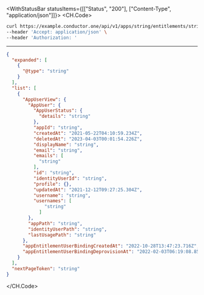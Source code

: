 

<WithStatusBar statusItems={[["Status", "200"], ["Content-Type", "application/json"]]}>
  <CH.Code>
  ```bash Example Request
  curl https://example.conductor.one/api/v1/apps/string/entitlements/string/users?page_size=1709.09&page_token=string \
--header 'Accept: application/json' \
--header 'Authorization: '
  ```
  ---

  ```json Example Response
  {
    "expanded": [
      {
        "@type": "string"
      }
    ],
    "list": [
      {
        "AppUserView": {
          "AppUser": {
            "AppUserStatus": {
              "details": "string"
            },
            "appId": "string",
            "createdAt": "2021-05-22T04:10:59.234Z",
            "deletedAt": "2023-04-03T00:01:54.226Z",
            "displayName": "string",
            "email": "string",
            "emails": [
              "string"
            ],
            "id": "string",
            "identityUserId": "string",
            "profile": {},
            "updatedAt": "2021-12-12T09:27:25.304Z",
            "username": "string",
            "usernames": [
                "string"
              ]
          },
          "appPath": "string",
          "identityUserPath": "string",
          "lastUsagePath": "string"
        },
        "appEntitlementUserBindingCreatedAt": "2022-10-28T13:47:23.716Z",
        "appEntitlementUserBindingDeprovisionAt": "2022-02-03T06:19:08.851Z"
      }
    ],
    "nextPageToken": "string"
  }
  ```
  </CH.Code>
</WithStatusBar>
